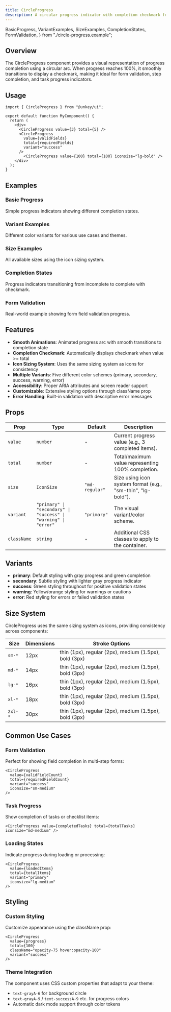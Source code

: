 ```yaml
---
title: CircleProgress
description: A circular progress indicator with completion checkmark for displaying progress and validation states.
---
```


  BasicProgress,
  VariantExamples,
  SizeExamples,
  CompletionStates,
  FormValidation,
} from "./circle-progress.example";

## Overview

The CircleProgress component provides a visual representation of progress completion using a circular arc. When progress reaches 100%, it smoothly transitions to display a checkmark, making it ideal for form validation, step completion, and task progress indicators.

## Usage

```tsx
import { CircleProgress } from "@unkey/ui";

export default function MyComponent() {
  return (
    <div>
      <CircleProgress value={3} total={5} />
      <CircleProgress
        value={validFields}
        total={requiredFields}
        variant="success"
      />
        <CircleProgress value={100} total={100} iconsize="lg-bold" />
    </div>
  );
}
```

## Examples

### Basic Progress

Simple progress indicators showing different completion states.

<BasicProgress />

### Variant Examples

Different color variants for various use cases and themes.

<VariantExamples />

### Size Examples

All available sizes using the icon sizing system.

<SizeExamples />

### Completion States

Progress indicators transitioning from incomplete to complete with checkmark.

<CompletionStates />

### Form Validation

Real-world example showing form field validation progress.

<FormValidation />

## Features

- **Smooth Animations**: Animated progress arc with smooth transitions to completion state
- **Completion Checkmark**: Automatically displays checkmark when value >= total
- **Icon Sizing System**: Uses the same sizing system as icons for consistency
- **Multiple Variants**: Five different color schemes (primary, secondary, success, warning, error)
- **Accessibility**: Proper ARIA attributes and screen reader support
- **Customizable**: Extensive styling options through className prop
- **Error Handling**: Built-in validation with descriptive error messages

## Props

| Prop        | Type                                                            | Default        | Description                                                 |
| ----------- | --------------------------------------------------------------- | -------------- | ----------------------------------------------------------- |
| `value`     | `number`                                                        | -              | Current progress value (e.g., 3 completed items).           |
| `total`     | `number`                                                        | -              | Total/maximum value representing 100% completion.           |
| `size`      | `IconSize`                                                      | `"md-regular"` | Size using icon system format (e.g., "sm-thin", "lg-bold"). |
| `variant`   | `"primary" \| "secondary" \| "success" \| "warning" \| "error"` | `"primary"`    | The visual variant/color scheme.                            |
| `className` | `string`                                                        | -              | Additional CSS classes to apply to the container.           |

## Variants

- **primary**: Default styling with gray progress and green completion
- **secondary**: Subtle styling with lighter gray progress indicator
- **success**: Green styling throughout for positive validation states
- **warning**: Yellow/orange styling for warnings or cautions
- **error**: Red styling for errors or failed validation states

## Size System

CircleProgress uses the same sizing system as icons, providing consistency across components:

| Size    | Dimensions | Stroke Options                                        |
| ------- | ---------- | ----------------------------------------------------- |
| `sm-*`  | 12px       | thin (1px), regular (2px), medium (1.5px), bold (3px) |
| `md-*`  | 14px       | thin (1px), regular (2px), medium (1.5px), bold (3px) |
| `lg-*`  | 16px       | thin (1px), regular (2px), medium (1.5px), bold (3px) |
| `xl-*`  | 18px       | thin (1px), regular (2px), medium (1.5px), bold (3px) |
| `2xl-*` | 30px       | thin (1px), regular (2px), medium (1.5px), bold (3px) |

## Common Use Cases

### Form Validation

Perfect for showing field completion in multi-step forms:

```tsx
<CircleProgress
  value={validFieldCount}
  total={requiredFieldCount}
  variant="success"
  iconsize="sm-medium"
/>
```

### Task Progress

Show completion of tasks or checklist items:

```tsx
<CircleProgress value={completedTasks} total={totalTasks} iconsize="md-medium" />
```

### Loading States

Indicate progress during loading or processing:

```tsx
<CircleProgress
  value={loadedItems}
  total={totalItems}
  variant="primary"
  iconsize="lg-medium"
/>
```

## Styling

### Custom Styling

Customize appearance using the className prop:

```tsx
<CircleProgress
  value={progress}
  total={100}
  className="opacity-75 hover:opacity-100"
  variant="success"
/>
```

### Theme Integration

The component uses CSS custom properties that adapt to your theme:

- `text-grayA-6` for background circle
- `text-grayA-9` / `text-successA-9` etc. for progress colors
- Automatic dark mode support through color tokens
